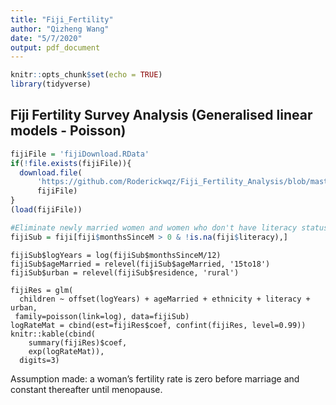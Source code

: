 ```yaml
---
title: "Fiji_Fertility"
author: "Qizheng Wang"
date: "5/7/2020"
output: pdf_document
---
```


```r
knitr::opts_chunk$set(echo = TRUE)
library(tidyverse)
```

## Fiji Fertility Survey Analysis (Generalised linear models - Poisson)

``` r
fijiFile = 'fijiDownload.RData'
if(!file.exists(fijiFile)){
  download.file(
      'https://github.com/Roderickwqz/Fiji_Fertility_Analysis/blob/master/fiji.RData',
      fijiFile)
}
(load(fijiFile))

```


``` r
#Eliminate newly married women and women who don't have literacy status
fijiSub = fiji[fiji$monthsSinceM > 0 & !is.na(fiji$literacy),]
```

``` Establish
fijiSub$logYears = log(fijiSub$monthsSinceM/12)
fijiSub$ageMarried = relevel(fijiSub$ageMarried, '15to18')
fijiSub$urban = relevel(fijiSub$residence, 'rural')

fijiRes = glm(
  children ~ offset(logYears) + ageMarried + ethnicity + literacy + urban,
 family=poisson(link=log), data=fijiSub)
logRateMat = cbind(est=fijiRes$coef, confint(fijiRes, level=0.99))
knitr::kable(cbind(
    summary(fijiRes)$coef, 
    exp(logRateMat)), 
  digits=3)
```

Assumption made: a woman's fertility rate is zero before marriage and constant thereafter until menopause.

